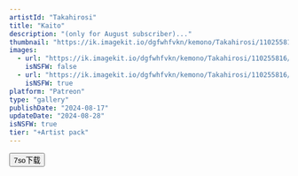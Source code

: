 ```yaml
---
artistId: "Takahirosi"
title: "Kaito"
description: "(only for August subscriber)..."
thumbnail: "https://ik.imagekit.io/dgfwhfvkn/kemono/Takahirosi/110255816/p27_2_ori_1_fp4H8C3Cg.avif?updatedAt=1737619979318"
images:
  - url: "https://ik.imagekit.io/dgfwhfvkn/kemono/Takahirosi/110255816/p27_2_ori_1_fp4H8C3Cg.avif?updatedAt=1737619979318"
    isNSFW: false
  - url: "https://ik.imagekit.io/dgfwhfvkn/kemono/Takahirosi/110255816/p27_2_ori_7_b41xA2mLP.avif?updatedAt=1737619979560"
    isNSFW: true
platform: "Patreon"
type: "gallery"
publishDate: "2024-08-17"
updateDate: "2024-08-28"
isNSFW: true
tier: "+Artist pack"
---
```



<Button
      isExternal
      isBlock
      variant="flat"
      color="foreground"
      as={Link}
      href="https://pan.7so.top/f/Pj6mF3/_2_KAITO.7z"
    >
      7so下载
    </Button>